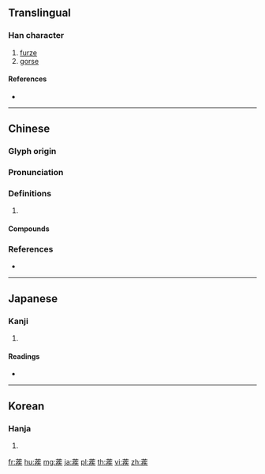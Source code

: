 {{character info/new}}
==Translingual==

===Han character===
{{Han char|rn=140|rad=艸|as=10|sn=16|four=44134|canj=TKOK}}

# [[furze]]
# [[gorse]]

====References====
* {{Han ref|kx=1050.110|dkj=31622|dj=1511.190|hdz=53268.020|uh=84BA|ud=33978|bh=E3B0|bd=58288}}

----

==Chinese==
{{zh-forms}}

===Glyph origin===
{{Han etym}}

===Pronunciation===
{{zh-pron
|m=jí
|c=zat6,zaat6
|mc=y
|oc=y
|cat=
}}

===Definitions===
{{zh-hanzi}}

# {{rfdef|zh}}

====Compounds====
{{zh-der|蒺藜|鐵蒺藜}}

===References===
* {{R:yue:Hanzi}}

----

==Japanese==

===Kanji===
{{ja-kanji|grade=|rs=艸10}}

# {{defn|lang=ja|sort=艸10}}

====Readings====
* {{ja-readings|on=[[しつ]] (shitsu), [[じち]] (jichi), [[しょく]] (shoku), [[じ]] (ji), [[き]] (ki)|kun=[[はまびし]] (hamabishi)|nanori=}}

----

==Korean==

===Hanja===
{{ko-hanja|hangeul=질|eumhun=|rv=jil|mr=chil|y=cil}}

# {{defn|lang=ko|sort=艸10}}

[[fr:蒺]]
[[hu:蒺]]
[[mg:蒺]]
[[ja:蒺]]
[[pl:蒺]]
[[th:蒺]]
[[vi:蒺]]
[[zh:蒺]]